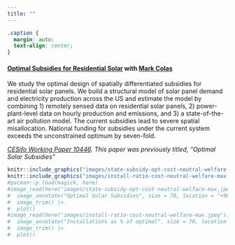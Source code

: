 ```yaml
---
title: ""
---
```


```css
.caption {
  margin: auto;
  text-align: center;
}
```

#### **[Optimal Subsidies for Residential Solar](papers/colas-saulnier-optimal-solar.pdf)** with [Mark Colas](https://sites.google.com/site/markyaucolas/home) 

We study the optimal design of spatially differentiated subsidies for residential solar panels. We build a structural model of solar panel demand and electricity production across the US and estimate the model by combining 1) remotely sensed data on residential solar panels, 2) power-plant-level data on hourly production and emissions, and 3) a state-of-the-art air pollution model. The current subsidies lead to severe spatial misallocation. National funding for subsidies under the current system exceeds the unconstrained optimum by seven-fold.

*[CESifo Working Paper 10446](https://www.cesifo.org/node/75957). This paper was previously titled, "Optimal Solar Subsidies"*


```r
knitr::include_graphics("images/state-subsidy-opt-cost-neutral-welfare-max.jpeg")
knitr::include_graphics("images/install-ratio-cost-neutral-welfare-max.jpeg")
#pacman::p_load(magick, here)
#image_read(here("images/state-subsidy-opt-cost-neutral-welfare-max.jpeg")) |> 
#  image_annotate("Optimal Solar Subsidies", size = 70, location = "+90+1550") |> 
#  image_trim() |> 
#  plot()
#image_read(here("images/install-ratio-cost-neutral-welfare-max.jpeg")) |> 
#  image_annotate("Installations as % of optimal", size = 70, location = "+00+1550") |> 
#  image_trim() |>
#  plot() 
```
